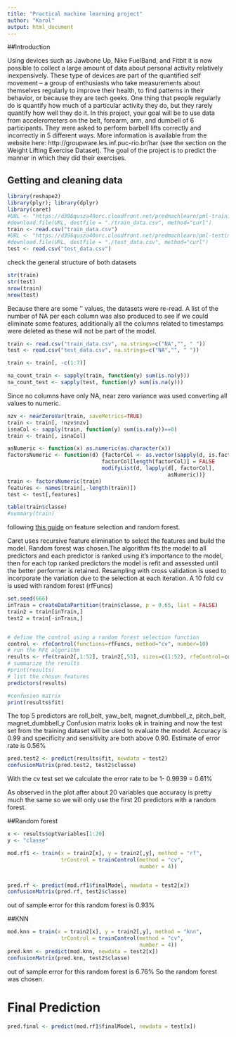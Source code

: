 ```yaml
---
title: "Practical machine learning project"
author: "Karol"
output: html_document
---
```

##Introduction

Using devices such as Jawbone Up, Nike FuelBand, and Fitbit it is now possible to collect a large amount of data about personal activity relatively inexpensively. These type of devices are part of the quantified self movement – a group of enthusiasts who take measurements about themselves regularly to improve their health, to find patterns in their behavior, or because they are tech geeks. One thing that people regularly do is quantify how much of a particular activity they do, but they rarely quantify how well they do it. In this project, your goal will be to use data from accelerometers on the belt, forearm, arm, and dumbell of 6 participants. They were asked to perform barbell lifts correctly and incorrectly in 5 different ways. More information is available from the website here: http://groupware.les.inf.puc-rio.br/har (see the section on the Weight Lifting Exercise Dataset). The goal of the project is to predict the manner in which they did their exercises. 

## Getting and cleaning data
```r
library(reshape2)
library(plyr); library(dplyr)
library(caret)
#URL <- "https://d396qusza40orc.cloudfront.net/predmachlearn/pml-training.csv"
#download.file(URL, destfile = "./train_data.csv", method="curl")
train <- read.csv("train_data.csv")
#URL <- "https://d396qusza40orc.cloudfront.net/predmachlearn/pml-testing.csv"
#download.file(URL, destfile = "./test_data.csv", method="curl")
test <- read.csv("test_data.csv")
```

check the general structure of both datasets 
```r
str(train)
str(test)
nrow(train)
nrow(test)
```
Because there are some '' values, the datasets were re-read. A list of the number of NA per each column was also produced to see if we could eliminate some features, additionally  all the columns related to timestamps were deleted as these will not be part of the model. 

```r
train <- read.csv("train_data.csv", na.strings=c("NA","", " "))
test <- read.csv("test_data.csv", na.strings=c("NA","", " "))

train <- train[, -c(1:7)]

na_count_train <- sapply(train, function(y) sum(is.na(y)))
na_count_test <- sapply(test, function(y) sum(is.na(y)))

```
Since no columns have only NA, near zero variance was used converting all values to numeric.

```r
nzv <- nearZeroVar(train, saveMetrics=TRUE)
train <- train[, !nzv$nzv]
isnaCol <- sapply(train, function(y) sum(is.na(y))==0)
train <- train[, isnaCol]

asNumeric <- function(x) as.numeric(as.character(x))
factorsNumeric <- function(d) {factorCol <- as.vector(sapply(d, is.factor))
                              factorCol[length(factorCol)] = FALSE
                              modifyList(d, lapply(d[, factorCol],   
                                                   asNumeric))}
train <- factorsNumeric(train)
features <- names(train[,-length(train)])
test <- test[,features]

```


```r
table(train$classe)
#summary(train)
```

following [this guide](http://machinelearningmastery.com/feature-selection-with-the-caret-r-package/) on feature selection and random forest. 

Caret uses recursive feature elimination to select the features and build the model. Random forest was chosen.The algorithm fits the model to all predictors and each predictor is ranked using it's importance to the model, then for each top ranked predictors the model is refit and assessted until the better performer is retained. Resampling with cross validation is used to incorporate the variation due to the selection at each iteration. A 10 fold cv is used with random forest (rfFuncs)

```r
set.seed(666)
inTrain = createDataPartition(train$classe, p = 0.65, list = FALSE)
train2 = train[inTrain,]
test2 = train[-inTrain,]


# define the control using a random forest selection function
control <- rfeControl(functions=rfFuncs, method="cv", number=10)
# run the RFE algorithm
results <- rfe(train2[,1:52], train2[,53], sizes=c(1:52), rfeControl=control)
# summarize the results
#print(results)
# list the chosen features
predictors(results)

#confusion matrix 
print(results$fit)
```
The top 5 predictors are roll_belt, yaw_belt, magnet_dumbbell_z, pitch_belt, magnet_dumbbell_y
Confusion matrix looks ok in training and now the test set from the training dataset will be used to evaluate the model. Accuracy is 0.99 and specificity and sensitivity are both above 0.90. Estimate of  error rate is 0.56%

```r
pred.test2 <- predict(results$fit, newdata = test2)
confusionMatrix(pred.test2, test2$classe)
```
With the cv test set we calculate the error rate to be 1- 0.9939 = 0.61% 

As observed in the plot after about 20 variables que accuracy is pretty much the same so we will only use the first 20 predictors with a random forest.

##Random forest

```r
x <- results$optVariables[1:20]
y <- "classe"

mod.rf1 <- train(x = train2[x], y = train2[,y], method = "rf", 
                 trControl = trainControl(method = "cv", 
                                          number = 4))


pred.rf <- predict(mod.rf1$finalModel, newdata = test2[x])
confusionMatrix(pred.rf, test2$classe)
```
out of sample error for this  random forest is 0.93%

##KNN
```r
mod.knn = train(x = train2[x], y = train2[,y], method = "knn",
                 trControl = trainControl(method = "cv", 
                                          number = 4))
pred.knn <- predict(mod.knn, newdata = test2[x])
confusionMatrix(pred.knn, test2$classe)                 
```
out of sample error for this  random forest is 6.76%
So the random forest was chosen.

# Final Prediction 
```r
pred.final <- predict(mod.rf1$finalModel, newdata = test[x])
```
